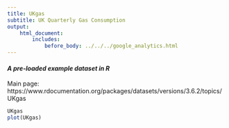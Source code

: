 ```yaml
---
title: UKgas
subtitle: UK Quarterly Gas Consumption
output:
    html_document:
        includes:
            before_body: ../../../google_analytics.html
---
```


#### *A pre-loaded example dataset in R*
Main page: https://www.rdocumentation.org/packages/datasets/versions/3.6.2/topics/UKgas

```r
UKgas
plot(UKgas)
```
